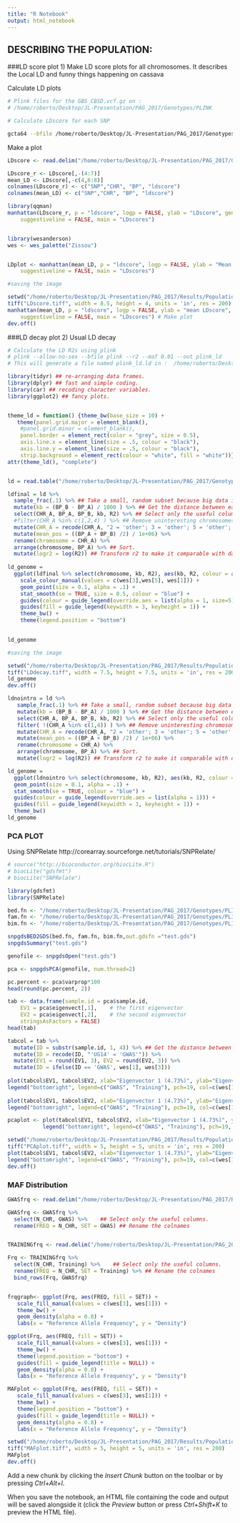 ```yaml
---
title: "R Notebook"
output: html_notebook
---
```


## DESCRIBING THE POPULATION:

###LD score plot
1) Make LD score plots for all chromosomes. It describes the Local LD and funny things happening on cassava

  Calculate LD plots
```bash

# Plink files for the GBS_CBSD.vcf.gz on :
# /home/roberto/Desktop/JL-Presentation/PAG_2017/Genotypes/PLINK

# Calculate LDscore for each SNP 

gcta64 --bfile /home/roberto/Desktop/JL-Presentation/PAG_2017/Genotypes/PLINK/plink --ld-score --ld-wind 1000 --ld-score-adj --out /home/roberto/Desktop/JL-Presentation/PAG_2017/Genotypes/PLINK/CBDS_LDscore


```

  Make a plot 
```r

LDscore <- read.delim("/home/roberto/Desktop/JL-Presentation/PAG_2017/Genotypes/PLINK/LDscore.ld", sep = " ")

LDscore_r <- LDscore[,-(4:7)]
mean_LD <- LDscore[,-c(4,6:8)]
colnames(LDscore_r) <- c("SNP","CHR", "BP", "ldscore")
colnames(mean_LD) <- c("SNP","CHR", "BP", "ldscore")

library(qqman)
manhattan(LDscore_r, p = "ldscore", logp = FALSE, ylab = "LDscore", genomewideline = FALSE, col = c("dodgerblue4", "forestgreen"), cex=0.3,
    suggestiveline = FALSE, main = "LDscores")


library(wesanderson)
wes <- wes_palette("Zissou")


LDplot <- manhattan(mean_LD, p = "ldscore", logp = FALSE, ylab = "Mean LDscore", genomewideline = FALSE, col = c(wes[1], wes[4]), cex=0.2,
    suggestiveline = FALSE, main = "LDscores")

```

```r
#saving the image 

setwd("/home/roberto/Desktop/JL-Presentation/PAG_2017/Results/Population_Description/" )
tiff("LDscore.tiff", width = 8.5, height = 4, units = 'in', res = 200)
manhattan(mean_LD, p = "ldscore", logp = FALSE, ylab = "mean LDscore", genomewideline = FALSE, col = c(wes[1], wes[4]), cex=0.2,
    suggestiveline = FALSE, main = "LDscores") # Make plot
dev.off()


```



###LD decay plot
2) Usual LD decay

```r

# Calculate the LD R2s using plink
# plink --allow-no-sex --bfile plink --r2 --maf 0.01 --out plink_ld
# This will generate a file named plink_ld.ld in :  /home/roberto/Desktop/JL-Presentation/PAG_2017/Genotypes/PLINK

library(tidyr) ## re-arranging data frames.
library(dplyr) ## fast and simple coding.
library(car) ## recoding character variables.
library(ggplot2) ## fancy plots.


theme_ld = function() {theme_bw(base_size = 10) +
   theme(panel.grid.major = element_blank(),
    #panel.grid.minor = element_blank(),
    panel.border = element_rect(color = "grey", size = 0.5),
    axis.line.x = element_line(size = .5, colour = "black"), 
    axis.line.y = element_line(size = .5, colour = "black"), 
    strip.background = element_rect(colour = "white", fill = "white"))}
attr(theme_ld(), "complete")


ld = read.table("/home/roberto/Desktop/JL-Presentation/PAG_2017/Genotypes/PLINK/plink.ld", header = TRUE)

```

```r

ldfinal = ld %>%
  sample_frac(.1) %>% ## Take a small, random subset because big data is big.
  mutate(kb = (BP_B - BP_A) / 1000 ) %>% ## Get the distance between each marker pair in kilobases.
  select(CHR_A, BP_A, BP_B, kb, R2) %>% ## Select only the useful columns.
  #filter(CHR_A %in% c(1,2,4) ) %>% ## Remove uninteresting chromosomes. 
  mutate(CHR_A = recode(CHR_A, "2 = 'other'; 3 = 'other'; 5 = 'other'; 6 = 'other'; 7 = 'other'; 8 = 'other'; 9 = 'other'; 10 = 'other'; 11 = 'other'; 12 = 'other' ; 13 = 'other'; 14 = 'other'; 15 = 'other'; 16 = 'other'; 17 = 'other' ; 18 = 'other'")) %>% ## Recode chromosome names zzz.
  mutate(mean_pos = ((BP_A + BP_B) /2) / 1e+06) %>%
  rename(chromosome = CHR_A) %>%
  arrange(chromosome, BP_A) %>% ## Sort.
  mutate(logr2 = log(R2)) ## Transform r2 to make it comparable with data published by another group.
 
ld_genome =
  ggplot(ldfinal %>% select(chromosome, kb, R2), aes(kb, R2, colour = as.factor(chromosome))) + ## Select data, specify variables.
    scale_colour_manual(values = c(wes[3],wes[5], wes[1])) +
    geom_point(size = 0.1, alpha = .1) +
    stat_smooth(se = TRUE, size = 0.5, colour = "blue") +
    guides(colour = guide_legend(override.aes = list(alpha = 1, size=5) , title = "Chromosome")) +
    guides(fill = guide_legend(keywidth = 3, keyheight = 1)) +
    theme_bw() +
    theme(legend.position = "bottom") 
    

ld_genome

```

```r
#saving the image 

setwd("/home/roberto/Desktop/JL-Presentation/PAG_2017/Results/Population_Description/" )
tiff("LDdecay.tiff", width = 7.5, height = 7.5, units = 'in', res = 200)
ld_genome
dev.off()

```

```r

ldnointro = ld %>%
   sample_frac(.1) %>% ## Take a small, random subset because big data is big.
   mutate(kb = (BP_B - BP_A) / 1000 ) %>% ## Get the distance between each marker pair in kilobases.
   select(CHR_A, BP_A, BP_B, kb, R2) %>% ## Select only the useful columns.
   filter( !(CHR_A %in% c(1,4)) ) %>% ## Remove uninteresting chromosomes.
   mutate(CHR_A = recode(CHR_A, "2 = 'other'; 3 = 'other'; 5 = 'other'; 6 = 'other'; 7 = 'other'; 8 = 'other'; 9 = 'other'; 10 = 'other'; 11 = 'other'; 12 = 'other' ; 13 = 'other'; 14 = 'other'; 15 = 'other'; 16 = 'other'; 17 = 'other' ; 18 = 'other'")) %>% ## Recode chromosome names zzz.
   mutate(mean_pos = ((BP_A + BP_B) /2) / 1e+06) %>%
   rename(chromosome = CHR_A) %>%
   arrange(chromosome, BP_A) %>% ## Sort.
   mutate(logr2 = log(R2)) ## Transform r2 to make it comparable with data published by another group.

ld_genome =
  ggplot(ldnointro %>% select(chromosome, kb, R2), aes(kb, R2, colour = as.factor(chromosome))) + ## Select data, specify variables.
  geom_point(size = 0.1, alpha = .1) +
  stat_smooth(se = TRUE, colour = "blue") +
  guides(colour = guide_legend(override.aes = list(alpha = 1))) +
  guides(fill = guide_legend(keywidth = 3, keyheight = 1)) +
  theme_bw()
ld_genome

```

### PCA PLOT

Using SNPRelate
http://corearray.sourceforge.net/tutorials/SNPRelate/

```r

# source("http://bioconductor.org/biocLite.R")
# biocLite("gdsfmt")
# biocLite("SNPRelate")

library(gdsfmt)
library(SNPRelate)

bed.fn <- "/home/roberto/Desktop/JL-Presentation/PAG_2017/Genotypes/PLINK/plink.bed"
fam.fn <- "/home/roberto/Desktop/JL-Presentation/PAG_2017/Genotypes/PLINK/plink.fam"
bim.fn <- "/home/roberto/Desktop/JL-Presentation/PAG_2017/Genotypes/PLINK/plink.bim"

snpgdsBED2GDS(bed.fn, fam.fn, bim.fn,out.gdsfn ="test.gds")
snpgdsSummary("test.gds")

genofile <- snpgdsOpen("test.gds")

pca <- snpgdsPCA(genofile, num.thread=2)

pc.percent <- pca$varprop*100
head(round(pc.percent, 2))

```


```r

tab <- data.frame(sample.id = pca$sample.id,
    EV1 = pca$eigenvect[,1],    # the first eigenvector
    EV2 = pca$eigenvect[,2],    # the second eigenvector
    stringsAsFactors = FALSE)
head(tab)

tabcol = tab %>%
  mutate(ID = substr(sample.id, 1, 4)) %>% ## Get the distance between each marker pair in kilobases.
  mutate(ID = recode(ID, "'UG14' = 'GWAS'")) %>%
  mutate(EV1 = round(EV1, 3), EV2 = round(EV2, 3)) %>%
  mutate(ID = ifelse(ID == 'GWAS', wes[1], wes[3]))
  
plot(tabcol$EV1, tabcol$EV2, xlab="Eigenvector 1 (4.73%)", ylab="Eigenvector 2 (4.22%)", pch= 20, col=tabcol$ID)
legend("bottomright", legend=c("GWAS", "Training"), pch=19, col=c(wes[1], wes[3]))
  
plot(tabcol$EV1, tabcol$EV2, xlab="Eigenvector 1 (4.73%)", ylab="Eigenvector 2 (4.22%)", pch= 20, col=tabcol$ID)
legend("bottomright", legend=c("GWAS", "Training"), pch=19, col=c(wes[1], wes[3]))

pcaplot <- plot(tabcol$EV1, tabcol$EV2, xlab="Eigenvector 1 (4.73%)", ylab="Eigenvector 2 (4.22%)", pch= 20, col=tabcol$ID) 
           legend("bottomright", legend=c("GWAS", "Training"), pch=19, col=c(wes[1], wes[3]))

```


```r

setwd("/home/roberto/Desktop/JL-Presentation/PAG_2017/Results/Population_Description/" )
tiff("PCAplot.tiff", width = 5, height = 5, units = 'in', res = 200)
plot(tabcol$EV1, tabcol$EV2, xlab="Eigenvector 1 (4.73%)", ylab="Eigenvector 2 (4.22%)", pch= 20, col=tabcol$ID) 
legend("bottomright", legend=c("GWAS", "Training"), pch=19, col=c(wes[1], wes[3]))
dev.off()

```


### MAF Distribution

```r

GWASfrq <- read.delim("/home/roberto/Desktop/JL-Presentation/PAG_2017/Results/Population_Description/GWAS", row.names = NULL, header = T)

GWASfrq <- GWASfrq %>%
  select(N_CHR, GWAS) %>%    ## Select only the useful columns.
  rename(FREQ = N_CHR, SET = GWAS) ## Rename the colnames


TRAININGfrq <- read.delim("/home/roberto/Desktop/JL-Presentation/PAG_2017/Results/Population_Description/TRAINING", row.names = NULL, header = T)

Frq <- TRAININGfrq %>%
  select(N_CHR, Training) %>%    ## Select only the useful columns.
  rename(FREQ = N_CHR, SET = Training) %>% ## Rename the colnames
  bind_rows(Frq, GWASfrq)


frqgraph<- ggplot(Frq, aes(FREQ, fill = SET)) +
   scale_fill_manual(values = c(wes[3], wes[1])) +
   theme_bw() +
   geom_density(alpha = 0.8) +
   labs(x = "Reference Allele Frequency", y = "Density")

ggplot(Frq, aes(FREQ, fill = SET)) +
   scale_fill_manual(values = c(wes[3], wes[1])) +
   theme_bw() +
   theme(legend.position = "bottom") +
   guides(fill = guide_legend(title = NULL)) +
   geom_density(alpha = 0.8) +
   labs(x = "Reference Allele Frequency", y = "Density")

MAFplot <- ggplot(Frq, aes(FREQ, fill = SET)) +
   scale_fill_manual(values = c(wes[3], wes[1])) +
   theme_bw() +
   theme(legend.position = "bottom") +
   guides(fill = guide_legend(title = NULL)) +
   geom_density(alpha = 0.8) +
   labs(x = "Reference Allele Frequency", y = "Density")

```

```r

setwd("/home/roberto/Desktop/JL-Presentation/PAG_2017/Results/Population_Description/" )
tiff("MAFplot.tiff", width = 5, height = 5, units = 'in', res = 200)
MAFplot
dev.off()

```


Add a new chunk by clicking the *Insert Chunk* button on the toolbar or by pressing *Ctrl+Alt+I*.

When you save the notebook, an HTML file containing the code and output will be saved alongside it (click the *Preview* button or press *Ctrl+Shift+K* to preview the HTML file).

